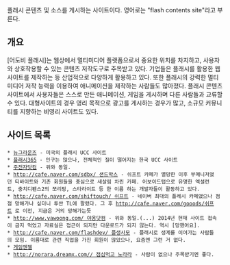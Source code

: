 플래시 콘텐츠 및 소스를 게시하는 사이트이다. 영어로는 "flash contents site"라고 부른다.

== 개요 ==

[어도비 플래시]는 웹상에서 멀티미디어 플랫폼으로서 중요한 위치를 차지하고, 사용자와 상호작용할 수 있는 콘텐츠 저작도구로 주목받고 있다. 기업들은 플래시를 활용한 웹사이트를 제작하는 등 산업적으로 다양하게 활용하고 있다. 또한 플래시의 강력한 멀티미디어 저작 능력을 이용하여 애니메이션을 제작하는 사람들도 많아졌다. 플래시 콘텐츠 사이트에서 사용자들은 스스로 만든 애니메이션, 게임을 게시하며 다른 사람들과 교류할 수 있다. 대형사이트의 경우 영리 목적으로 광고를 게시하는 경우가 많고, 소규모 커뮤니티를 지향하는 비영리 사이트도 있다.

== 사이트 목록 == 

 * [[뉴그라운즈]] - 미국의 플래시 UCC 사이트
 * [[플래시365]] - 인구는 많으나, 전체적인 질이 떨어지는 한국 UCC 사이트
 * [[주전자닷컴]] - 위와 동일.
 * [[http://cafe.naver.com/sdbx/ 샌드박스]] - 쉬프트 카페가 멸망한 이후 부매니저였던 티바이트와 기존 회원들을 중심으로 새살림 차린 카페. 어보이드탭으로 유명한 엑설런트, 충치디펜스2의 쪼리핑, 스타라이트 등 한 이름 하는 개발자들이 활동하고 있다.
 * [[http://cafe.naver.com/shiftouch/ 쉬프트]] - 네이버 최대의 플레시 카페였으나 점점 망해가나 싶더니 투싼 TL에 팔렸다. 그 후 [[http://cafe.naver.com/gooods/쉬프트]] 로 이전, 지금은 거의 망해가는듯
 * [[http://www.yawoong.com/ 야옹닷컴]] - 위와 동일.(...) 2014년 현재 사이트 접속이 금지 먹었고 자료실은 접근이 되지만 다운로드가 되지 않는다. 역시 [망했어요].
 * [[http://cafe.naver.com/flashdev/ 플생사모]] - 플래시로 생계를 이어가는 사람들의 모임. 이름대로 관련 직업을 가진 회원이 많았으나, 요즘엔 그런 거 없다.
 * [[게임엔젤]]
 * [[http://norara.dreamx.com// 점심먹고 노라라]] - 사람이 없으나 주목받기엔 좋다.


